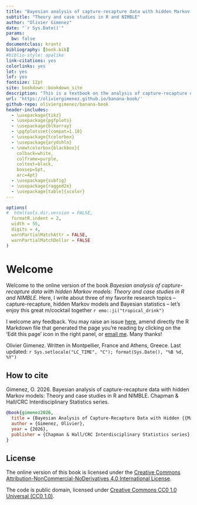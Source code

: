 ```yaml
---
title: "Bayesian analysis of capture-recapture data with hidden Markov models"
subtitle: "Theory and case studies in R and NIMBLE"
author: "Olivier Gimenez"
date: "`r Sys.Date()`"
params:
  bw: false
documentclass: krantz
bibliography: [book.bib]
#biblio-style: apalike
link-citations: yes
colorlinks: yes
lot: yes
lof: yes
fontsize: 12pt
site: bookdown::bookdown_site
description: "This is a textbook on the analysis of capture-recapture data with hidden Markov models (HMM) implemented in the Bayesian framework with R and NIMBLE."
url: 'https://oliviergimenez.github.io/banana-book/'
github-repo: oliviergimenez/banana-book
header-includes: 
  - \usepackage{tikz}
  - \usepackage{pgfplots}
  - \usepackage{blkarray}
  - \pgfplotsset{compat=1.18} 
  - \usepackage{tcolorbox}
  - \usepackage{arydshln}
  - \newtcolorbox{blackbox}{
    colback=white,
    colframe=purple,
    coltext=black,
    boxsep=5pt,
    arc=4pt}
  - \usepackage{subfig}
  - \usepackage{ragged2e}
  - \usepackage[table]{xcolor}
---
```


```r
options(
#  htmltools.dir.version = FALSE, 
  formatR.indent = 2,
  width = 55, 
  digits = 4, 
  warnPartialMatchAttr = FALSE, 
  warnPartialMatchDollar = FALSE
)
```

# Welcome {-}

<!-- bookdown::serve_book("index.Rmd") -->
<!-- bookdown::render_book("index.Rmd", "bookdown::pdf_book") -->
<!-- bookdown::render_book("index.Rmd", output_format = "bookdown::pdf_book",  -->
<!--                       params = list(bw = TRUE))   # version N&B -->

Welcome to the online version of the book *Bayesian analysis of capture-recapture data with hidden Markov models: Theory and case studies in R and NIMBLE*. Here, I write about three of my favorite research topics -- capture-recapture, hidden Markov models and Bayesian statistics -- let's enjoy this great m/cocktail together `r emo::ji("tropical_drink")`

<!-- The book is also available in [PDF format](https://github.com/oliviergimenez/banana-book/blob/master/docs/banana-book.pdf).  -->

I welcome any feedback. You may raise an issue [here](https://github.com/oliviergimenez/banana-book/issues), amend directly the R Markdown file that generated the page you're reading by clicking on the 'Edit this page' icon in the right panel, or [email me](mailto:olivier.gimenez@cefe.cnrs.fr). Many thanks!

Olivier Gimenez. Written in Montpellier, France and Athens, Greece.
Last updated: `r Sys.setlocale("LC_TIME", "C"); format(Sys.Date(), "%B %d, %Y")`

## How to cite {-}

Gimenez, O. 2026. Bayesian analysis of capture-recapture data with hidden Markov models: Theory and case studies in R and NIMBLE. Chapman & Hall/CRC Interdisciplinary Statistics series.

```bibtex
@book{gimenez2026,
  title = {Bayesian Analysis of Capture-Recapture Data with Hidden {{Markov}} Models: {{Theory}} and Case Studies in {{R}} and {{NIMBLE}}},
  author = {Gimenez, Olivier},
  year = {2026},
  publisher = {Chapman & Hall/CRC Interdisciplinary Statistics series}
}
```

## License {-}

The online version of this book is licensed under the [Creative Commons Attribution-NonCommercial-NoDerivatives 4.0 International License](http://creativecommons.org/licenses/by-nc-nd/4.0/).

The code is public domain, licensed under [Creative Commons CC0 1.0 Universal (CC0 1.0)](https://creativecommons.org/publicdomain/zero/1.0/).

